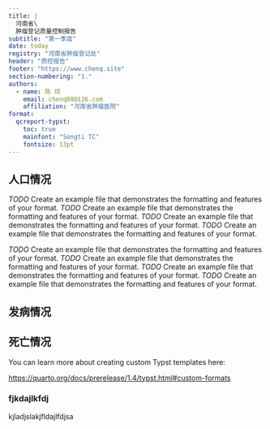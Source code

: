 ```yaml
---
title: |
  河南省\
  肿瘤登记质量控制报告
subtitle: "第一季度"
date: today
registry: "河南省肿瘤登记处"
header: "质控报告"
footer: "https://www.chenq.site"
section-numbering: "1."
authors:
  - name: 陈 琼
    email: chenq08@126.com
    affiliation: "河南省肿瘤医院"
format:
  qcreport-typst:
    toc: true
    mainfont: "Songti TC"
    fontsize: 13pt
---
```


## 人口情况

*TODO* Create an example file that demonstrates the formatting and features of your format.
*TODO* Create an example file that demonstrates the formatting and features of your format.
*TODO* Create an example file that demonstrates the formatting and features of your format.
*TODO* Create an example file that demonstrates the formatting and features of your format.

*TODO* Create an example file that demonstrates the formatting and features of your format.
*TODO* Create an example file that demonstrates the formatting and features of your format.
*TODO* Create an example file that demonstrates the formatting and features of your format.
*TODO* Create an example file that demonstrates the formatting and features of your format.

## 发病情况

## 死亡情况

You can learn more about creating custom Typst templates here: 

<https://quarto.org/docs/prerelease/1.4/typst.html#custom-formats>

### fjkdajlkfdj
kjladjslakjfldajlfdjsa



